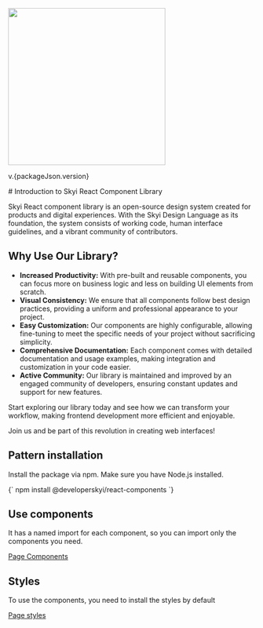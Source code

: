
<Meta title="Introduction/Introduction" />

<Unstyled>
  <div class="flex w-full flex-col justify-center items-center bg-neutral-dark text-neutral-white rounded-md mb-4 p-4">
    <img src="/skyi_logo_white.png" width="320px" />
    <p class='text-xl'>
      v.{packageJson.version}
    </p>
  </div>
</Unstyled>

<div class="p-4">
  # Introduction to Skyi React Component Library

  Skyi React component library is an open-source design system created for products and digital experiences. 
  With the Skyi Design Language as its foundation, the system consists of working code, human interface guidelines, and a vibrant community of contributors.

  ## Why Use Our Library?

  - **Increased Productivity:** With pre-built and reusable components, you can focus more on business logic and less on building UI elements from scratch.
  - **Visual Consistency:** We ensure that all components follow best design practices, providing a uniform and professional appearance to your project.
  - **Easy Customization:** Our components are highly configurable, allowing fine-tuning to meet the specific needs of your project without sacrificing simplicity.
  - **Comprehensive Documentation:** Each component comes with detailed documentation and usage examples, making integration and customization in your code easier.
  - **Active Community:** Our library is maintained and improved by an engaged community of developers, ensuring constant updates and support for new features.

  Start exploring our library today and see how we can transform your workflow, making frontend development more efficient and enjoyable.

  Join us and be part of this revolution in creating web interfaces!
</div>

## Pattern installation

Install the package via npm. Make sure you have Node.js installed.

<Unstyled>
  <Copy language='bash'>
    {`
      npm install @developerskyi/react-components
    `}
  </Copy>
</Unstyled>

## Use components

It has a named import for each component, so you can import only the components you need.

<a href="https://ui.skyi.com.br/?path=/docs/components-buttons-button--docs"> Page Components </a>

## Styles
To use the components, you need to install the styles by default

<a href="https://ui.skyi.com.br.com/?path=/docs/introduction-style--docs"> Page styles </a>
